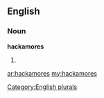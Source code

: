 ==English==

===Noun===
'''hackamores'''

# {{plural of|[[hackamore]]}}

[[Category:English plurals]]

[[ar:hackamores]]
[[my:hackamores]]